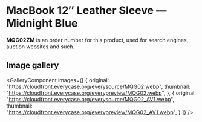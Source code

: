 
# MacBook 12″ Leather Sleeve — Midnight Blue

<Callout type='info' emoji='👉🏻'>**MQG02ZM** is an order number for this product, used for search engines, auction websites and such.</Callout>

## Image gallery

<GalleryComponent
    images={[
      {
        original: "https://cloudfront.everycase.org/everysource/MQG02.webp",
        thumbnail: "https://cloudfront.everycase.org/everypreview/MQG02.webp",
      },
      {
        original: "https://cloudfront.everycase.org/everysource/MQG02_AV1.webp",
        thumbnail: "https://cloudfront.everycase.org/everypreview/MQG02_AV1.webp",
      }
    ]}
  />

